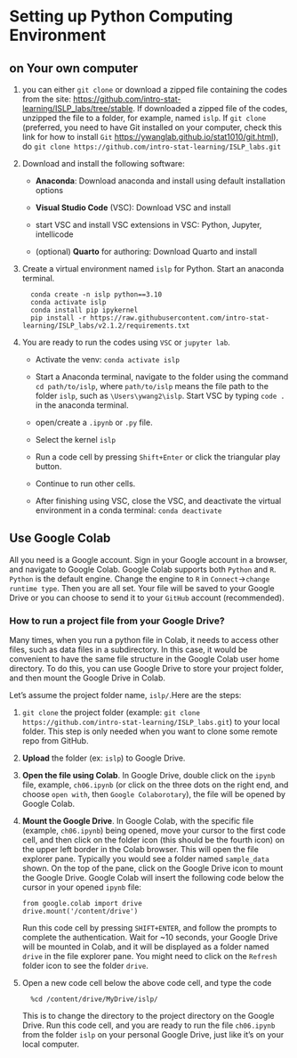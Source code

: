 # Setting up Python Computing Environment 

## on Your own computer

1. you can either `git clone` or download a zipped file containing the codes from the site: <https://github.com/intro-stat-learning/ISLP_labs/tree/stable>. If downloaded a zipped file of the codes, unzipped the file to a folder, for example, named `islp`.  If `git clone` (preferred, you need to have Git installed on your computer, check this link for how to install `Git` <https://ywanglab.github.io/stat1010/git.html>), do 
`git clone https://github.com/intro-stat-learning/ISLP_labs.git`

2. Download and install the following software:
    - **Anaconda**: Download anaconda and install using default installation options

    - **Visual Studio Code** (VSC): Download VSC and install

    - start VSC and install VSC extensions in VSC: Python, Jupyter, intellicode

    - (optional) **Quarto** for authoring: Download Quarto and install


2. Create a virtual environment named `islp` for Python. Start an anaconda terminal. 
  
    ```
      conda create -n islp python==3.10
      conda activate islp
      conda install pip ipykernel
      pip install -r https://raw.githubusercontent.com/intro-stat-learning/ISLP_labs/v2.1.2/requirements.txt
    ```
3. You are ready to run the codes using `VSC` or `jupyter lab`. 
    - Activate the venv: `conda activate islp`

    - Start a Anaconda terminal, navigate to the folder using the command `cd path/to/islp`, where `path/to/islp` means the file path to the folder `islp`, such as `\Users\ywang2\islp`. Start VSC by typing `code .` in the anaconda terminal.

    - open/create a `.ipynb` or `.py` file.

    - Select the kernel `islp`

    - Run a code cell by pressing `Shift+Enter` or click the triangular play button.

    - Continue to run other cells.

    - After finishing using VSC, close the VSC, and deactivate the virtual environment in a conda terminal: `conda deactivate`

## Use Google Colab

All you need is a Google account. Sign in your Google account in a browser, and navigate to Google Colab. Google Colab supports both `Python` and `R`. `Python` is the default engine. Change the engine to `R` in `Connect`-\>`change runtime type`. Then you are all set. Your file will be saved to your Google Drive or you can choose to send it to your `GitHub` account (recommended).

### How to run a project file from your Google Drive?

Many times, when you run a python file in Colab, it needs to access other files, such as data files in a subdirectory. In this case, it would be convenient to have the same file structure in the Google Colab user home directory. To do this, you can use Google Drive to store your project folder, and then mount the Google Drive in Colab.

Let's assume the project folder name, `islp/`.Here are the steps:

1.  `git clone` the project folder (example: `git clone https://github.com/intro-stat-learning/ISLP_labs.git`) to your local folder. This step is only needed when you want to clone some remote repo from GitHub.
2.  **Upload** the folder (ex: `islp`) to Google Drive.
3.  **Open the file using Colab**. In Google Drive, double click on the `ipynb` file, example, `ch06.ipynb` (or click on the three dots on the right end, and choose `open with`, then `Google Colaborotary`), the file will be opened by Google Colab.
4.  **Mount the Google Drive**. In Google Colab, with the specific file (example, `ch06.ipynb`) being opened, move your cursor to the first code cell, and then click on the folder icon (this should be the fourth icon) on the upper left border in the Colab browser. This will open the file explorer pane. Typically you would see a folder named `sample_data` shown. On the top of the pane, click on the Google Drive icon to mount the Google Drive. Google Colab will insert the following code below the cursor in your opened `ipynb` file:

    ```         
    from google.colab import drive
    drive.mount('/content/drive')
    ```

    Run this code cell by pressing `SHIFT+ENTER`, and follow the prompts to complete the authentication. Wait for \~10 seconds, your Google Drive will be mounted in Colab, and it will be displayed as a folder named `drive` in the file explorer pane. You might need to click on the `Refresh` folder icon to see the folder `drive`.

5. Open a new code cell below the above code cell, and type the code

    ```        
      %cd /content/drive/MyDrive/islp/
    ```

    This is to change the directory to the project directory on the Google Drive. Run this code cell, and you are ready to run the file `ch06.ipynb` from the folder `islp` on your personal Google Drive, just like it's on your local computer.

